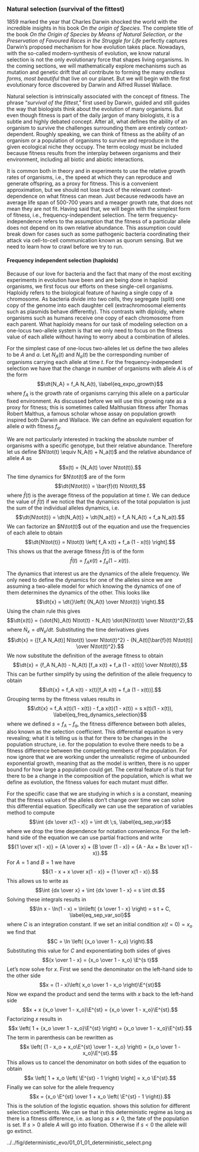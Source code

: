 ### Natural selection (survival of the fittest) {#sec-selection}

1859 marked the year that Charles Darwin shocked the world with the incredible
insights in his book *On the origin of Species*. The complete title of the book
*On the Origin of Species by Means of Natural Selection, or the Preservation of
Favoured Races in the Struggle for Life* perfectly captures Darwin's proposed
mechanism for how evolution takes place. Nowadays, with the so-called
modern-synthesis of evolution, we know natural selection is not the only
evolutionary force that shapes living organisms. In the coming sections, we will
mathematically explore mechanisms such as mutation and genetic drift that all
contribute to forming the many *endless forms, most beautiful* that live on our
planet. But we will begin with the first evolutionary force discovered by Darwin
and Alfred Russel Wallace.

Natural selection is intrinsically associated with the concept of fitness. The
phrase "*survival of the fittest*," first used by Darwin, guided and still
guides the way that biologists think about the evolution of many organisms. But
even though fitness is part of the daily jargon of many biologists, it is a
subtle and highly debated concept. After all, what defines the ability of an
organism to survive the challenges surrounding them are entirely
context-dependent. Roughly speaking, we can think of fitness as the ability of
an organism or a population of organisms to survive and reproduce in the given
ecological niche they occupy. The term ecology must be included because
fitness results from the interplay between organisms and their environment,
including all biotic and abiotic interactions.

It is common both in theory and in experiments to use the relative growth rates
of organisms, i.e., the speed at which they can reproduce and generate
offspring, as a proxy for fitness. This is a convenient approximation, but we
should not lose track of the relevant context-dependence on what fitness can
mean. Just because redwoods have an average life span of 500-700 years and a
meager growth rate, that does not mean they are not fit. Having said that, we
will begin with the simplest form of fitness, i.e., frequency-independent
selection. The term frequency-independence refers to the assumption that the
fitness of a particular allele does not depend on its own relative abundance.
This assumption could break down for cases such as some pathogenic bacteria
coordinating their attack via cell-to-cell communication known as quorum
sensing. But we need to learn how to crawl before we try to run.

#### Frequency independent selection (haploids) {#sec-freq_indep_haplo}

Because of our love for bacteria and the fact that many of the most exciting
experiments in evolution have been and are being done in haploid organisms, we
first focus our efforts on these single-cell organisms. Haploidy refers to the
biological feature of having a single copy of a chromosome. As bacteria divide
into two cells, they segregate (split) one copy of the genome into each daughter
cell (extrachromosomal elements such as plasmids behave differently). This
contrasts with diploidy, where organisms such as humans receive one copy of each
chromosome from each parent. What haploidy means for our task of modeling
selection on a one-locus two-allele system is that we only need to focus on the
fitness value of each allele without having to worry about a combination of
alleles.

For the simplest case of one-locus two-alleles let us define the two alleles to
be $A$ and $a$. Let $N_A(t)$ and $N_a(t)$ be the corresponding number of
organisms carrying each allele at time $t$. For the frequency-independent
selection we have that the change in number of organisms with allele $A$ is of
the form $$\dt{N_A} = f_A N_A(t), \label{eq_expo_growth}$$ where $f_A$ is the
  growth rate of organisms carrying this allele on a particular fixed
environment. As discussed before we will use this growing rate as a proxy for
fitness; this is sometimes called Malthusian fitness after Thomas Robert
Malthus, a famous scholar whose assay on population growth inspired both Darwin
and Wallace. We can define an equivalent equation for allele $a$ with fitness
$f_a$.

We are not particularly interested in tracking the absolute number of
organisms with a specific genotype, but their relative abundance.
Therefore let us define $N\tot(t) \equiv N_A(t) + N_a(t)$ and the
relative abundance of allele $A$ as $$x(t) = {N_A(t) \over N\tot(t)}.$$
The time dynamics for $N\tot(t)$ are of the form
$$\dt{N\tot(t)} = \bar{f}(t) N\tot(t),$$ where $\bar{f}(t)$ is the
average fitness of the population at time $t$. We can deduce the value
of $\bar{f}(t)$ if we notice that the dynamics of the total population
is just the sum of the individual alleles dynamics, i.e.
$$\dt{N\tot(t)} = \dt{N_A(t)} + \dt{N_a(t)} = f_A N_A(t) + f_a N_a(t).$$
We can factorize an $N\tot(t)$ out of the equation and use the
frequencies of each allele to obtain
$$\dt{N\tot(t)} = N\tot(t) \left[ f_A x(t) + f_a (1 - x(t)) \right].$$
This shows us that the average fitness $\bar{f}(t)$ is of the form
$$\bar{f}(t) = f_A x(t) + f_a (1 - x(t)).$$

The dynamics that interest us are the dynamics of the allele frequency.
We only need to define the dynamics for one of the alleles since we are
assuming a two-allele model for which knowing the dynamics of one of
them determines the dynamics of the other. This looks like
$$\dt{x} = \dt{}\left( {N_A(t) \over N\tot(t)} \right).$$ Using the
chain rule this gives
$$\dt{x(t)} = {\dot{N}_A(t) N\tot(t) - N_A(t) \dot{N}\tot(t) \over N\tot(t)^2},$$
where $\dot{N}_x = dN_x / dt$. Substituting the time derivatives gives
$$\dt{x} = {[f_A N_A(t)] N\tot(t) \over N\tot(t)^2} -
           {N_A(t)[\bar{f}(t) N\tot(t)] \over N\tot(t)^2}.$$ We now
substitute the definition of the average fitness to obtain
$$\dt{x} = {f_A N_A(t) - 
           N_A(t) [f_a x(t) + f_a (1 - x(t))]
          \over N\tot(t)},$$ This can be further simplify by using the
definition of the allele frequency to obtain
$$\dt{x} = f_A x(t) - x(t)[f_A x(t) + f_a (1 - x(t))].$$ Grouping terms
by the fitness values results in
$$\dt{x} = f_A x(t)(1 - x(t)) - f_a x(t)(1 - x(t))
  = s x(t)(1 - x(t)),
  \label{eq_freq_dynamics_selection}$$ where we defined $s = f_A - f_a$,
the fitness difference between both alleles, also known as the selection
coefficient. This differential equation is very revealing; what it is
telling us is that for there to be changes in the population structure,
i.e. for the population to evolve there needs to be a fitness difference
between the competing members of the population. For now ignore that we
are working under the unrealistic regime of unbounded exponential
growth, meaning that as the model is written, there is no upper bound
for how large a population could get. The central feature of is that for
there to be a change in the composition of the population, which is what
we define as evolution, the fitness values for each mutant must differ.

For the specific case that we are studying in which $s$ is a constant,
meaning that the fitness values of the alleles don't change over time we
can solve this differential equation. Specifically we can use the
separation of variables method to compute
$$\int {dx \over x(1 - x)} = \int dt \;s,
  \label{eq_sep_var}$$ where we drop the time dependence for notation
convenience. For the left-hand side of the equation we can use partial
fractions and write
$${1 \over x(1 - x)} = {A \over x} + {B \over (1 - x)}
  = {A - Ax + Bx \over x(1 - x)}.$$ For $A = 1$ and $B = 1$ we have
$${1 - x + x \over x(1 - x)} = {1 \over x(1 - x)}.$$ This allows us to
write as $$\int {dx \over x} + \int {dx \over 1 - x} = s \int dt.$$
Solving these integrals results in
$$\ln x - \ln(1 - x) = \ln\left( {x \over 1 - x} \right) 
  = s t + C,
  \label{eq_sep_var_sol}$$ where $C$ is an integration constant. If we
set an initial condition $x(t = 0)
= x_o$ we find that $$C = \ln \left( {x_o \over 1 - x_o} \right).$$
Substituting this value for $C$ and exponentiating both sides of gives
$${x \over 1 - x} = {x_o \over 1 - x_o} \E^{s t}$$ Let's now solve for
$x$. First we send the denominator on the left-hand side to the other
side $$x = (1 - x)\left( x_o \over 1 - x_o \right)\E^{st}$$ Now we
expand the product and send the terms with $x$ back to the left-hand
side $$x + x {x_o \over 1 - x_o}\E^{st} = {x_o \over 1 - x_o}\E^{st}.$$
Factorizing $x$ results in
$$x \left( 1 + {x_o \over 1 - x_o}\E^{st} \right) = {x_o \over 1 - x_o}\E^{st}.$$
The term in parenthesis can be rewritten as
$$x \left( {1 - x_o + x_o\E^{st} \over 1 - x_o} \right) =
  {x_o \over 1 - x_o}\E^{st}.$$ This allows us to cancel the denominator
on both sides of the equation to obtain
$$x \left[ 1 + x_o \left( \E^{st} - 1 \right) \right] = x_o \E^{st}.$$
Finally we can solve for the allele frequency
$$x = {x_o \E^{st} \over 1 + x_o \left( \E^{st} - 1 \right)}.$$ This is
the solution of the logistic equation. shows this solution for different
selection coefficients. We can se that in this deterministic regime as
long as there is a fitness difference, i.e. as long as $s \neq 0$, the
fate of the population is set. If $s > 0$ allele $A$ will go into
fixation. Otherwise if $s < 0$ the allele will go extinct.

../../fig/deterministic_evo/01_01_01_deterministic_select.png
